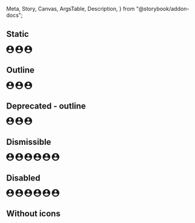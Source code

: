   Meta,
  Story,
  Canvas,
  ArgsTable,
  Description,
} from "@storybook/addon-docs";

<Meta title="React Components/Chip" component={IcChip} />

<Description markdown={chipReadme} />

## Static

<Canvas>
  <Story name="Static">
    <IcChip label="Small" size="small">
      <svg
        slot="icon"
        width="20"
        height="20"
        viewBox="0 0 20 20"
        fill="currentColor"
        xmlns="http://www.w3.org/2000/svg"
      >
        <path d="M10 0C4.48 0 0 4.48 0 10C0 15.52 4.48 20 10 20C15.52 20 20 15.52 20 10C20 4.48 15.52 0 10 0ZM10 3C11.66 3 13 4.34 13 6C13 7.66 11.66 9 10 9C8.34 9 7 7.66 7 6C7 4.34 8.34 3 10 3ZM10 17.2C7.5 17.2 5.29 15.92 4 13.98C4.03 11.99 8 10.9 10 10.9C11.99 10.9 15.97 11.99 16 13.98C14.71 15.92 12.5 17.2 10 17.2Z" />
      </svg>
    </IcChip>
    <IcChip label="Default">
      <svg
        slot="icon"
        width="20"
        height="20"
        viewBox="0 0 20 20"
        fill="currentColor"
        xmlns="http://www.w3.org/2000/svg"
      >
        <path d="M10 0C4.48 0 0 4.48 0 10C0 15.52 4.48 20 10 20C15.52 20 20 15.52 20 10C20 4.48 15.52 0 10 0ZM10 3C11.66 3 13 4.34 13 6C13 7.66 11.66 9 10 9C8.34 9 7 7.66 7 6C7 4.34 8.34 3 10 3ZM10 17.2C7.5 17.2 5.29 15.92 4 13.98C4.03 11.99 8 10.9 10 10.9C11.99 10.9 15.97 11.99 16 13.98C14.71 15.92 12.5 17.2 10 17.2Z" />
      </svg>
    </IcChip>
    <IcChip label="Large" size="large">
      <svg
        slot="icon"
        width="20"
        height="20"
        viewBox="0 0 20 20"
        fill="currentColor"
        xmlns="http://www.w3.org/2000/svg"
      >
        <path d="M10 0C4.48 0 0 4.48 0 10C0 15.52 4.48 20 10 20C15.52 20 20 15.52 20 10C20 4.48 15.52 0 10 0ZM10 3C11.66 3 13 4.34 13 6C13 7.66 11.66 9 10 9C8.34 9 7 7.66 7 6C7 4.34 8.34 3 10 3ZM10 17.2C7.5 17.2 5.29 15.92 4 13.98C4.03 11.99 8 10.9 10 10.9C11.99 10.9 15.97 11.99 16 13.98C14.71 15.92 12.5 17.2 10 17.2Z" />
      </svg>
    </IcChip>
  </Story>
</Canvas>

## Outline

<Canvas>
  <Story name="Outline">
    <IcChip label="Small" size="small" variant="outlined">
      <svg
        slot="icon"
        width="20"
        height="20"
        viewBox="0 0 20 20"
        fill="currentColor"
        xmlns="http://www.w3.org/2000/svg"
      >
        <path d="M10 0C4.48 0 0 4.48 0 10C0 15.52 4.48 20 10 20C15.52 20 20 15.52 20 10C20 4.48 15.52 0 10 0ZM10 3C11.66 3 13 4.34 13 6C13 7.66 11.66 9 10 9C8.34 9 7 7.66 7 6C7 4.34 8.34 3 10 3ZM10 17.2C7.5 17.2 5.29 15.92 4 13.98C4.03 11.99 8 10.9 10 10.9C11.99 10.9 15.97 11.99 16 13.98C14.71 15.92 12.5 17.2 10 17.2Z" />
      </svg>
    </IcChip>
    <IcChip label="Default" variant="outlined">
      <svg
        slot="icon"
        width="20"
        height="20"
        viewBox="0 0 20 20"
        fill="currentColor"
        xmlns="http://www.w3.org/2000/svg"
      >
        <path d="M10 0C4.48 0 0 4.48 0 10C0 15.52 4.48 20 10 20C15.52 20 20 15.52 20 10C20 4.48 15.52 0 10 0ZM10 3C11.66 3 13 4.34 13 6C13 7.66 11.66 9 10 9C8.34 9 7 7.66 7 6C7 4.34 8.34 3 10 3ZM10 17.2C7.5 17.2 5.29 15.92 4 13.98C4.03 11.99 8 10.9 10 10.9C11.99 10.9 15.97 11.99 16 13.98C14.71 15.92 12.5 17.2 10 17.2Z" />
      </svg>
    </IcChip>
    <IcChip label="Large" size="large" variant="outlined">
      <svg
        slot="icon"
        width="20"
        height="20"
        viewBox="0 0 20 20"
        fill="currentColor"
        xmlns="http://www.w3.org/2000/svg"
      >
        <path d="M10 0C4.48 0 0 4.48 0 10C0 15.52 4.48 20 10 20C15.52 20 20 15.52 20 10C20 4.48 15.52 0 10 0ZM10 3C11.66 3 13 4.34 13 6C13 7.66 11.66 9 10 9C8.34 9 7 7.66 7 6C7 4.34 8.34 3 10 3ZM10 17.2C7.5 17.2 5.29 15.92 4 13.98C4.03 11.99 8 10.9 10 10.9C11.99 10.9 15.97 11.99 16 13.98C14.71 15.92 12.5 17.2 10 17.2Z" />
      </svg>
    </IcChip>
  </Story>
</Canvas>

## Deprecated - outline

<Canvas>
  <Story name="Deprecated - outline">
    <IcChip label="Small" size="small" appearance="outline">
      <svg
        slot="icon"
        width="20"
        height="20"
        viewBox="0 0 20 20"
        fill="currentColor"
        xmlns="http://www.w3.org/2000/svg"
      >
        <path d="M10 0C4.48 0 0 4.48 0 10C0 15.52 4.48 20 10 20C15.52 20 20 15.52 20 10C20 4.48 15.52 0 10 0ZM10 3C11.66 3 13 4.34 13 6C13 7.66 11.66 9 10 9C8.34 9 7 7.66 7 6C7 4.34 8.34 3 10 3ZM10 17.2C7.5 17.2 5.29 15.92 4 13.98C4.03 11.99 8 10.9 10 10.9C11.99 10.9 15.97 11.99 16 13.98C14.71 15.92 12.5 17.2 10 17.2Z" />
      </svg>
    </IcChip>
    <IcChip label="Default" appearance="outline">
      <svg
        slot="icon"
        width="20"
        height="20"
        viewBox="0 0 20 20"
        fill="currentColor"
        xmlns="http://www.w3.org/2000/svg"
      >
        <path d="M10 0C4.48 0 0 4.48 0 10C0 15.52 4.48 20 10 20C15.52 20 20 15.52 20 10C20 4.48 15.52 0 10 0ZM10 3C11.66 3 13 4.34 13 6C13 7.66 11.66 9 10 9C8.34 9 7 7.66 7 6C7 4.34 8.34 3 10 3ZM10 17.2C7.5 17.2 5.29 15.92 4 13.98C4.03 11.99 8 10.9 10 10.9C11.99 10.9 15.97 11.99 16 13.98C14.71 15.92 12.5 17.2 10 17.2Z" />
      </svg>
    </IcChip>
    <IcChip label="Large" size="large" appearance="outline">
      <svg
        slot="icon"
        width="20"
        height="20"
        viewBox="0 0 20 20"
        fill="currentColor"
        xmlns="http://www.w3.org/2000/svg"
      >
        <path d="M10 0C4.48 0 0 4.48 0 10C0 15.52 4.48 20 10 20C15.52 20 20 15.52 20 10C20 4.48 15.52 0 10 0ZM10 3C11.66 3 13 4.34 13 6C13 7.66 11.66 9 10 9C8.34 9 7 7.66 7 6C7 4.34 8.34 3 10 3ZM10 17.2C7.5 17.2 5.29 15.92 4 13.98C4.03 11.99 8 10.9 10 10.9C11.99 10.9 15.97 11.99 16 13.98C14.71 15.92 12.5 17.2 10 17.2Z" />
      </svg>
    </IcChip>
  </Story>
</Canvas>

## Dismissible

<Canvas>
  <Story name="Dismissible">
    <IcChip label="Small" size="small" dismissible>
      <svg
        slot="icon"
        width="20"
        height="20"
        viewBox="0 0 20 20"
        fill="currentColor"
        xmlns="http://www.w3.org/2000/svg"
      >
        <path d="M10 0C4.48 0 0 4.48 0 10C0 15.52 4.48 20 10 20C15.52 20 20 15.52 20 10C20 4.48 15.52 0 10 0ZM10 3C11.66 3 13 4.34 13 6C13 7.66 11.66 9 10 9C8.34 9 7 7.66 7 6C7 4.34 8.34 3 10 3ZM10 17.2C7.5 17.2 5.29 15.92 4 13.98C4.03 11.99 8 10.9 10 10.9C11.99 10.9 15.97 11.99 16 13.98C14.71 15.92 12.5 17.2 10 17.2Z" />
      </svg>
    </IcChip>
    <IcChip label="Default" dismissible>
      <svg
        slot="icon"
        width="20"
        height="20"
        viewBox="0 0 20 20"
        fill="currentColor"
        xmlns="http://www.w3.org/2000/svg"
      >
        <path d="M10 0C4.48 0 0 4.48 0 10C0 15.52 4.48 20 10 20C15.52 20 20 15.52 20 10C20 4.48 15.52 0 10 0ZM10 3C11.66 3 13 4.34 13 6C13 7.66 11.66 9 10 9C8.34 9 7 7.66 7 6C7 4.34 8.34 3 10 3ZM10 17.2C7.5 17.2 5.29 15.92 4 13.98C4.03 11.99 8 10.9 10 10.9C11.99 10.9 15.97 11.99 16 13.98C14.71 15.92 12.5 17.2 10 17.2Z" />
      </svg>
    </IcChip>
    <IcChip label="Large" size="large" dismissible>
      <svg
        slot="icon"
        width="20"
        height="20"
        viewBox="0 0 20 20"
        fill="currentColor"
        xmlns="http://www.w3.org/2000/svg"
      >
        <path d="M10 0C4.48 0 0 4.48 0 10C0 15.52 4.48 20 10 20C15.52 20 20 15.52 20 10C20 4.48 15.52 0 10 0ZM10 3C11.66 3 13 4.34 13 6C13 7.66 11.66 9 10 9C8.34 9 7 7.66 7 6C7 4.34 8.34 3 10 3ZM10 17.2C7.5 17.2 5.29 15.92 4 13.98C4.03 11.99 8 10.9 10 10.9C11.99 10.9 15.97 11.99 16 13.98C14.71 15.92 12.5 17.2 10 17.2Z" />
      </svg>
    </IcChip>
    <IcChip label="Small" size="small" variant="outlined" dismissible>
      <svg
        slot="icon"
        width="20"
        height="20"
        viewBox="0 0 20 20"
        fill="currentColor"
        xmlns="http://www.w3.org/2000/svg"
      >
        <path d="M10 0C4.48 0 0 4.48 0 10C0 15.52 4.48 20 10 20C15.52 20 20 15.52 20 10C20 4.48 15.52 0 10 0ZM10 3C11.66 3 13 4.34 13 6C13 7.66 11.66 9 10 9C8.34 9 7 7.66 7 6C7 4.34 8.34 3 10 3ZM10 17.2C7.5 17.2 5.29 15.92 4 13.98C4.03 11.99 8 10.9 10 10.9C11.99 10.9 15.97 11.99 16 13.98C14.71 15.92 12.5 17.2 10 17.2Z" />
      </svg>
    </IcChip>
    <IcChip label="Default" variant="outlined" dismissible>
      <svg
        slot="icon"
        width="20"
        height="20"
        viewBox="0 0 20 20"
        fill="currentColor"
        xmlns="http://www.w3.org/2000/svg"
      >
        <path d="M10 0C4.48 0 0 4.48 0 10C0 15.52 4.48 20 10 20C15.52 20 20 15.52 20 10C20 4.48 15.52 0 10 0ZM10 3C11.66 3 13 4.34 13 6C13 7.66 11.66 9 10 9C8.34 9 7 7.66 7 6C7 4.34 8.34 3 10 3ZM10 17.2C7.5 17.2 5.29 15.92 4 13.98C4.03 11.99 8 10.9 10 10.9C11.99 10.9 15.97 11.99 16 13.98C14.71 15.92 12.5 17.2 10 17.2Z" />
      </svg>
    </IcChip>
    <IcChip label="Large" size="large" variant="outlined" dismissible>
      <svg
        slot="icon"
        width="20"
        height="20"
        viewBox="0 0 20 20"
        fill="currentColor"
        xmlns="http://www.w3.org/2000/svg"
      >
        <path d="M10 0C4.48 0 0 4.48 0 10C0 15.52 4.48 20 10 20C15.52 20 20 15.52 20 10C20 4.48 15.52 0 10 0ZM10 3C11.66 3 13 4.34 13 6C13 7.66 11.66 9 10 9C8.34 9 7 7.66 7 6C7 4.34 8.34 3 10 3ZM10 17.2C7.5 17.2 5.29 15.92 4 13.98C4.03 11.99 8 10.9 10 10.9C11.99 10.9 15.97 11.99 16 13.98C14.71 15.92 12.5 17.2 10 17.2Z" />
      </svg>
    </IcChip>
  </Story>
</Canvas>

## Disabled

<Canvas>
  <Story name="Disabled">
    <IcChip label="Small" size="small" dismissible disabled>
      <svg
        slot="icon"
        width="20"
        height="20"
        viewBox="0 0 20 20"
        fill="currentColor"
        xmlns="http://www.w3.org/2000/svg"
      >
        <path d="M10 0C4.48 0 0 4.48 0 10C0 15.52 4.48 20 10 20C15.52 20 20 15.52 20 10C20 4.48 15.52 0 10 0ZM10 3C11.66 3 13 4.34 13 6C13 7.66 11.66 9 10 9C8.34 9 7 7.66 7 6C7 4.34 8.34 3 10 3ZM10 17.2C7.5 17.2 5.29 15.92 4 13.98C4.03 11.99 8 10.9 10 10.9C11.99 10.9 15.97 11.99 16 13.98C14.71 15.92 12.5 17.2 10 17.2Z" />
      </svg>
    </IcChip>
    <IcChip label="Default" dismissible disabled>
      <svg
        slot="icon"
        width="20"
        height="20"
        viewBox="0 0 20 20"
        fill="currentColor"
        xmlns="http://www.w3.org/2000/svg"
      >
        <path d="M10 0C4.48 0 0 4.48 0 10C0 15.52 4.48 20 10 20C15.52 20 20 15.52 20 10C20 4.48 15.52 0 10 0ZM10 3C11.66 3 13 4.34 13 6C13 7.66 11.66 9 10 9C8.34 9 7 7.66 7 6C7 4.34 8.34 3 10 3ZM10 17.2C7.5 17.2 5.29 15.92 4 13.98C4.03 11.99 8 10.9 10 10.9C11.99 10.9 15.97 11.99 16 13.98C14.71 15.92 12.5 17.2 10 17.2Z" />
      </svg>
    </IcChip>
    <IcChip label="Large" size="large" dismissible disabled>
      <svg
        slot="icon"
        width="20"
        height="20"
        viewBox="0 0 20 20"
        fill="currentColor"
        xmlns="http://www.w3.org/2000/svg"
      >
        <path d="M10 0C4.48 0 0 4.48 0 10C0 15.52 4.48 20 10 20C15.52 20 20 15.52 20 10C20 4.48 15.52 0 10 0ZM10 3C11.66 3 13 4.34 13 6C13 7.66 11.66 9 10 9C8.34 9 7 7.66 7 6C7 4.34 8.34 3 10 3ZM10 17.2C7.5 17.2 5.29 15.92 4 13.98C4.03 11.99 8 10.9 10 10.9C11.99 10.9 15.97 11.99 16 13.98C14.71 15.92 12.5 17.2 10 17.2Z" />
      </svg>
    </IcChip>
    <IcChip label="Small" size="small" variant="outlined" dismissible disabled>
      <svg
        slot="icon"
        width="20"
        height="20"
        viewBox="0 0 20 20"
        fill="currentColor"
        xmlns="http://www.w3.org/2000/svg"
      >
        <path d="M10 0C4.48 0 0 4.48 0 10C0 15.52 4.48 20 10 20C15.52 20 20 15.52 20 10C20 4.48 15.52 0 10 0ZM10 3C11.66 3 13 4.34 13 6C13 7.66 11.66 9 10 9C8.34 9 7 7.66 7 6C7 4.34 8.34 3 10 3ZM10 17.2C7.5 17.2 5.29 15.92 4 13.98C4.03 11.99 8 10.9 10 10.9C11.99 10.9 15.97 11.99 16 13.98C14.71 15.92 12.5 17.2 10 17.2Z" />
      </svg>
    </IcChip>
    <IcChip label="Default" variant="outlined" dismissible disabled>
      <svg
        slot="icon"
        width="20"
        height="20"
        viewBox="0 0 20 20"
        fill="currentColor"
        xmlns="http://www.w3.org/2000/svg"
      >
        <path d="M10 0C4.48 0 0 4.48 0 10C0 15.52 4.48 20 10 20C15.52 20 20 15.52 20 10C20 4.48 15.52 0 10 0ZM10 3C11.66 3 13 4.34 13 6C13 7.66 11.66 9 10 9C8.34 9 7 7.66 7 6C7 4.34 8.34 3 10 3ZM10 17.2C7.5 17.2 5.29 15.92 4 13.98C4.03 11.99 8 10.9 10 10.9C11.99 10.9 15.97 11.99 16 13.98C14.71 15.92 12.5 17.2 10 17.2Z" />
      </svg>
    </IcChip>
    <IcChip label="Large" size="large" variant="outlined" dismissible disabled>
      <svg
        slot="icon"
        width="20"
        height="20"
        viewBox="0 0 20 20"
        fill="currentColor"
        xmlns="http://www.w3.org/2000/svg"
      >
        <path d="M10 0C4.48 0 0 4.48 0 10C0 15.52 4.48 20 10 20C15.52 20 20 15.52 20 10C20 4.48 15.52 0 10 0ZM10 3C11.66 3 13 4.34 13 6C13 7.66 11.66 9 10 9C8.34 9 7 7.66 7 6C7 4.34 8.34 3 10 3ZM10 17.2C7.5 17.2 5.29 15.92 4 13.98C4.03 11.99 8 10.9 10 10.9C11.99 10.9 15.97 11.99 16 13.98C14.71 15.92 12.5 17.2 10 17.2Z" />
      </svg>
    </IcChip>
  </Story>
</Canvas>

## Without icons

<Canvas>
  <Story name="Without icons">
    <IcChip label="Label" />
    <IcChip label="Label" variant="outlined" />
    <IcChip label="Label" dismissible />
    <IcChip label="Label" variant="outlined" dismissible />
  </Story>
</Canvas>
